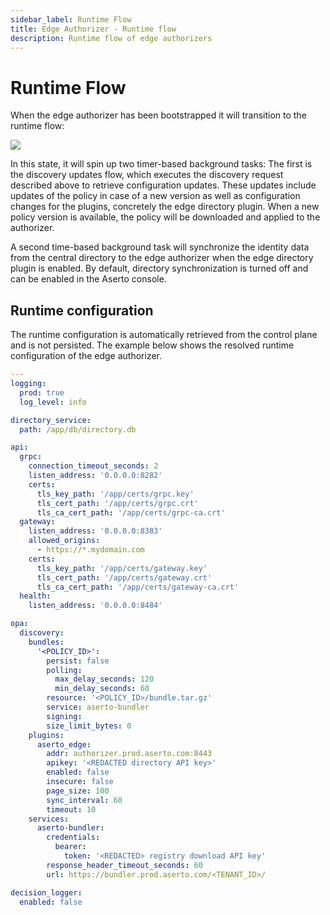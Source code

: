 ```yaml
---
sidebar_label: Runtime Flow
title: Edge Authorizer - Runtime flow
description: Runtime flow of edge authorizers
---
```


# Runtime Flow

When the edge authorizer has been bootstrapped it will transition to the runtime flow:

<img src="/runtime-flow.png" />

In this state, it will spin up two timer-based background tasks: The first is the discovery updates flow, which executes the discovery request described above to retrieve configuration updates. These updates include updates of the policy in case of a new version as well as configuration changes for the plugins, concretely the edge directory plugin. When a new policy version is available, the policy will be downloaded and applied to the authorizer.

A second time-based background task will synchronize the identity data from the central directory to the edge authorizer when the edge directory plugin is enabled. By default, directory synchronization is turned off and can be enabled in the Aserto console.

## Runtime configuration

The runtime configuration is automatically retrieved from the control plane and is not persisted. The example below shows the resolved runtime configuration of the edge authorizer.

```yaml
---
logging:
  prod: true
  log_level: info

directory_service:
  path: /app/db/directory.db

api:
  grpc:
    connection_timeout_seconds: 2
    listen_address: '0.0.0.0:8282'
    certs:
      tls_key_path: '/app/certs/grpc.key'
      tls_cert_path: '/app/certs/grpc.crt'
      tls_ca_cert_path: '/app/certs/grpc-ca.crt'
  gateway:
    listen_address: '0.0.0.0:8383'
    allowed_origins:
      - https://*.mydomain.com
    certs:
      tls_key_path: '/app/certs/gateway.key'
      tls_cert_path: '/app/certs/gateway.crt'
      tls_ca_cert_path: '/app/certs/gateway-ca.crt'
  health:
    listen_address: '0.0.0.0:8484'

opa:
  discovery:
    bundles:
      '<POLICY_ID>':
        persist: false
        polling:
          max_delay_seconds: 120
          min_delay_seconds: 60
        resource: '<POLICY_ID>/bundle.tar.gz'
        service: aserto-bundler
        signing:
        size_limit_bytes: 0
    plugins:
      aserto_edge:
        addr: authorizer.prod.aserto.com:8443
        apikey: '<REDACTED directory API key>'
        enabled: false
        insecure: false
        page_size: 100
        sync_interval: 60
        timeout: 10
    services:
      aserto-bundler:
        credentials:
          bearer:
            token: '<REDACTED> registry download API key'
        response_header_timeout_seconds: 60
        url: https://bundler.prod.aserto.com/<TENANT_ID>/

decision_logger:
  enabled: false
```
